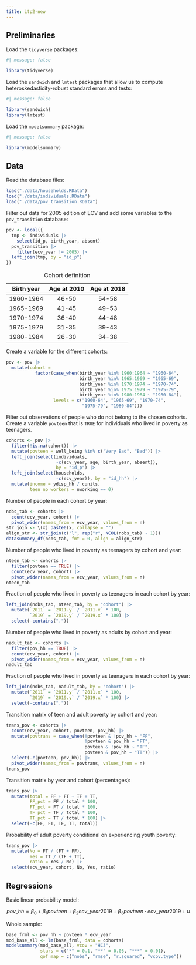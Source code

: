 ```yaml
---
title: itp2-new
---
```


## Preliminaries

Load the `tidyverse` packages:

```r
#| message: false

library(tidyverse)
```

Load the `sandwich` and `lmtest` packages that allow us to compute heteroskedasticity-robust standard errors and tests:

```r
#| message: false

library(sandwich)
library(lmtest)
```

Load the `modelsummary` package:

```r
#| message: false

library(modelsummary)
```

## Data

Read the database files:

```r
load("./data/households.RData")
load("./data/individuals.RData")
load("./data/pov_transition.RData")
```

Filter out data for 2005 edition of ECV and add some variables to the `pov_transition` database:

```r
pov <- local({
  tmp <- individuals |>
    select(id_p, birth_year, absent)
  pov_transition |> 
    filter(ecv_year != 2005) |> 
  left_join(tmp, by = "id_p") 
}) 
```

| Birth year | Age at 2010 | Age at 2018 |
|:----------:|:-----------:|:-----------:|
| 1960-1964  |    46-50    |    54-58    |
| 1965-1969  |    41-45    |    49-53    |
| 1970-1974  |    36-40    |    44-48    |
| 1975-1979  |    31-35    |    39-43    |
| 1980-1984  |    26-30    |    34-38    |

: Cohort definition

Create a variable for the different cohorts:

```r
pov <- pov |> 
  mutate(cohort = 
           factor(case_when(birth_year %in% 1960:1964 ~ "1960-64", 
                            birth_year %in% 1965:1969 ~ "1965-69", 
                            birth_year %in% 1970:1974 ~ "1970-74",
                            birth_year %in% 1975:1979 ~ "1975-79", 
                            birth_year %in% 1980:1984 ~ "1980-84"),
                  levels = c("1960-64", "1965-69", "1970-74",
                             "1975-79", "1980-84")))
```

Filter out observations of people who do not belong to the chosen cohorts. Create a variable `povteen` that is `TRUE` for individuals who lived in poverty as teenagers.

```r
cohorts <- pov |>
  filter(!is.na(cohort)) |> 
  mutate(povteen = well_being %in% c("Very Bad", "Bad")) |> 
  left_join(select(individuals, 
                   -c(ecv_year, age, birth_year, absent)), 
                   by = "id_p") |> 
  left_join(select(households,
                   -c(ecv_year)), by = "id_hh") |> 
  mutate(income = ydisp_hh / cunits,
         teen_no_workers = nworking == 0)
```

Number of people in each cohort by year:

```r
nobs_tab <- cohorts |> 
  count(ecv_year, cohort) |> 
  pivot_wider(names_from = ecv_year, values_from = n)
str_join <- \(x) paste0(x, collapse = "")
align_str <- str_join(c("l", rep("r", NCOL(nobs_tab) - 1)))
datasummary_df(nobs_tab, fmt = 0, align = align_str)
```

Number of people who lived in poverty as teenagers by cohort and year:

```r
nteen_tab <- cohorts |> 
  filter(povteen == TRUE) |> 
  count(ecv_year, cohort) |> 
  pivot_wider(names_from = ecv_year, values_from = n)
nteen_tab
```

Fraction of people who lived in poverty as teenagers in each cohort by year:

```r
left_join(nobs_tab, nteen_tab, by = "cohort") |> 
  mutate(`2011` = `2011.y` / `2011.x` * 100,
         `2019` = `2019.y` / `2019.x` * 100) |> 
  select(-contains("."))
```

Number of people who lived in poverty as adults by cohort and year:

```r
nadult_tab <- cohorts |> 
  filter(pov_hh == TRUE) |> 
  count(ecv_year, cohort) |> 
  pivot_wider(names_from = ecv_year, values_from = n)
nadult_tab
```

Fraction of people who lived in poverty as teenagers in each cohort by year:

```r
left_join(nobs_tab, nadult_tab, by = "cohort") |> 
  mutate(`2011` = `2011.y` / `2011.x` * 100,
         `2019` = `2019.y` / `2019.x` * 100) |> 
  select(-contains("."))
```

Transition matrix of teen and adult poverty by cohort and year:

```r
trans_pov <- cohorts |> 
  count(ecv_year, cohort, povteen, pov_hh) |> 
  mutate(povtrans = case_when(!povteen & !pov_hh ~ "FF",
                              !povteen & pov_hh ~ "FT",
                              povteen & !pov_hh ~ "TF",
                              povteen & pov_hh ~ "TT")) |> 
  select(-c(povteen, pov_hh)) |> 
  pivot_wider(names_from = povtrans, values_from = n)
trans_pov
```

Transition matrix by year and cohort (percentages):

```r
trans_pov |> 
  mutate(total = FF + FT + TF + TT,
         FF_pct = FF / total * 100, 
         FT_pct = FT / total * 100, 
         TF_pct = TF / total * 100, 
         TT_pct = TT / total * 100) |> 
  select(-c(FF, FT, TF, TT, total))
```

Probability of adult poverty conditional on experiencing youth poverty:

```r
trans_pov |> 
  mutate(No = FT / (FT + FF),
         Yes = TT / (TF + TT), 
         ratio = Yes / No) |> 
  select(ecv_year, cohort, No, Yes, ratio)
```

## Regressions

Basic linear probability model:

$$
pov\_hh = \beta_0 + \beta_1 povteen + \beta_2 ecv\_year2019 + 
\beta_3 povteen \cdot ecv\_year2019 + u
$$

Whole sample:

```r
base_frml <- pov_hh ~ povteen * ecv_year
mod_base_all <- lm(base_frml, data = cohorts)
modelsummary(mod_base_all, vcov = "HC3", 
             stars = c("*" = 0.1, "**" = 0.05, "***" = 0.01),
             gof_map = c("nobs", "rmse", "r.squared", "vcov.type"))
```
